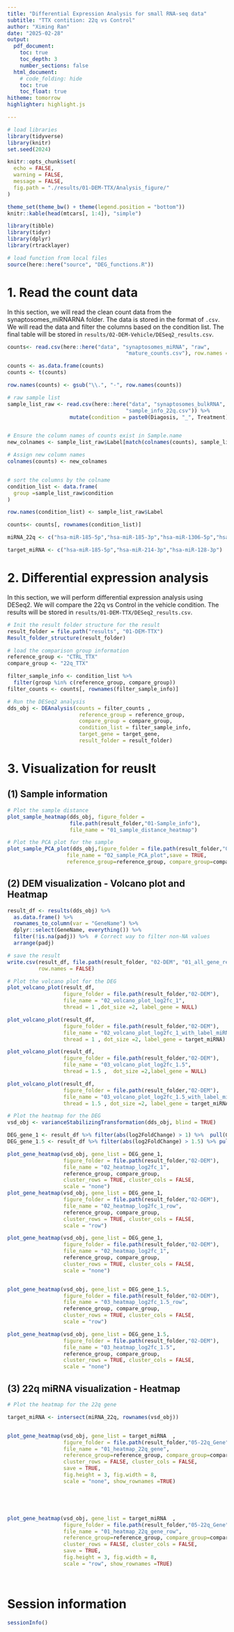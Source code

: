 ```yaml
---
title: "Differential Expression Analysis for small RNA-seq data"
subtitle: "TTX contition: 22q vs Control"
author: "Ximing Ran"
date: "2025-02-28"
output:
  pdf_document:
    toc: true
    toc_depth: 3
    number_sections: false
  html_document:
    # code_folding: hide
    toc: true
    toc_float: true
hitheme: tomorrow
highlighter: highlight.js

---
```


```r
# load libraries
library(tidyverse)
library(knitr)
set.seed(2024)

knitr::opts_chunk$set(
  echo = FALSE,
  warning = FALSE,
  message = FALSE,
  fig.path = "./results/01-DEM-TTX/Analysis_figure/"
)

theme_set(theme_bw() + theme(legend.position = "bottom"))
knitr::kable(head(mtcars[, 1:4]), "simple")
```

```r
library(tibble)
library(tidyr)
library(dplyr)
library(rtracklayer)
```



```r
# load function from local files
source(here::here("source", "DEG_functions.R"))
```

\newpage

# 1. Read the count data
In this section, we will read the clean count data from the synaptosomes_miRNARNA folder. The data is stored in the format of `.csv`. We will read the data and filter the columns based on the condition list. The final table will be stored in `results/02-DEM-Vehicle/DESeq2_results.csv`.

```r
counts<- read.csv(here::here("data", "synaptosomes_miRNA", "raw",
                                      "mature_counts.csv"), row.names = 1)

counts <- as.data.frame(counts) 
counts <- t(counts)

row.names(counts) <- gsub("\\.", "-", row.names(counts))

# raw sample list
sample_list_raw <- read.csv(here::here("data", "synaptosomes_bulkRNA",
                                      "sample_info_22q.csv")) %>%
                    mutate(condition = paste0(Diagosis, "_", Treatment))


# Ensure the column names of counts exist in Sample.name
new_colnames <- sample_list_raw$Label[match(colnames(counts), sample_list_raw$Sample.name)]

# Assign new column names
colnames(counts) <- new_colnames


# sort the columns by the colname
condition_list <- data.frame(
  group =sample_list_raw$condition
)

row.names(condition_list) <- sample_list_raw$Label

counts<- counts[, rownames(condition_list)]

miRNA_22q <- c("hsa-miR-185-5p","hsa-miR-185-3p","hsa-miR-1306-5p","hsa-miR-1286")

target_miRNA <- c("hsa-miR-185-5p","hsa-miR-214-3p","hsa-miR-128-3p")

```


# 2. Differential expression analysis

In this section, we will perform differential expression analysis using DESeq2. We will compare the 22q vs Control in the vehicle condition. The results will be stored in `results/01-DEM-TTX/DESeq2_results.csv`.

```r
# Init the result folder structure for the result
result_folder = file.path("results", "01-DEM-TTX")
Result_folder_structure(result_folder)

# load the comparison group information
reference_group <- "CTRL_TTX"
compare_group <- "22q_TTX"

filter_sample_info <- condition_list %>% 
  filter(group %in% c(reference_group, compare_group))
filter_counts <- counts[, rownames(filter_sample_info)]

# Run the DESeq2 analysis
dds_obj <- DEAnalysis(counts = filter_counts , 
                       reference_group = reference_group,
                       compare_group = compare_group,
                       condition_list = filter_sample_info,
                       target_gene = target_gene,
                       result_folder = result_folder)
```


\newpage

# 3. Visualization for reuslt

## (1) Sample information
```r
# Plot the sample distance 
plot_sample_heatmap(dds_obj, figure_folder =
                    file.path(result_folder,"01-Sample_info"),
                    file_name = "01_sample_distance_heatmap")
```


```r
# Plot the PCA plot for the sample
plot_sample_PCA_plot(dds_obj,figure_folder = file.path(result_folder,"01-Sample_info"),
                   file_name = "02_sample_PCA_plot",save = TRUE,
                   reference_group=reference_group, compare_group=compare_group)
```

\newpage

## (2) DEM visualization - Volcano plot and Heatmap

```r
result_df <- results(dds_obj) %>%
  as.data.frame() %>%
  rownames_to_column(var = "GeneName") %>%
  dplyr::select(GeneName, everything()) %>%
  filter(!is.na(padj)) %>%  # Correct way to filter non-NA values
  arrange(padj)

# save the result
write.csv(result_df, file.path(result_folder, "02-DEM", "01_all_gene_results.csv"),
          row.names = FALSE)

# Plot the volcano plot for the DEG
plot_volcano_plot(result_df, 
                  figure_folder = file.path(result_folder,"02-DEM"),
                  file_name = "02_volcano_plot_log2fc_1",
                  thread = 1 ,dot_size =2, label_gene = NULL)

plot_volcano_plot(result_df, 
                  figure_folder = file.path(result_folder,"02-DEM"),
                  file_name = "02_volcano_plot_log2fc_1_with_label_miRNA",
                  thread = 1 , dot_size =2, label_gene = target_miRNA)

plot_volcano_plot(result_df, 
                  figure_folder = file.path(result_folder,"02-DEM"),
                  file_name = "03_volcano_plot_log2fc_1.5",
                  thread = 1.5 ,  dot_size =2,label_gene = NULL)

plot_volcano_plot(result_df, 
                  figure_folder = file.path(result_folder,"02-DEM"),
                  file_name = "03_volcano_plot_log2fc_1.5_with_label_miRNA",
                  thread = 1.5 , dot_size =2, label_gene = target_miRNA)

```


```r

# Plot the heatmap for the DEG
vsd_obj <- varianceStabilizingTransformation(dds_obj, blind = TRUE)

DEG_gene_1 <- result_df %>% filter(abs(log2FoldChange) > 1) %>%  pull(GeneName)
DEG_gene_1.5 <- result_df %>% filter(abs(log2FoldChange) > 1.5) %>% pull(GeneName)

plot_gene_heatmap(vsd_obj, gene_list = DEG_gene_1, 
                  figure_folder = file.path(result_folder,"02-DEM"),
                  file_name = "02_heatmap_log2fc_1",
                  reference_group, compare_group,
                  cluster_rows = TRUE, cluster_cols = FALSE, 
                  scale = "none")
plot_gene_heatmap(vsd_obj, gene_list = DEG_gene_1, 
                  figure_folder = file.path(result_folder,"02-DEM"),
                  file_name = "02_heatmap_log2fc_1_row",
                  reference_group, compare_group,
                  cluster_rows = TRUE, cluster_cols = FALSE, 
                  scale = "row")

plot_gene_heatmap(vsd_obj, gene_list = DEG_gene_1, 
                  figure_folder = file.path(result_folder,"02-DEM"),
                  file_name = "02_heatmap_log2fc_1",
                  reference_group, compare_group,
                  cluster_rows = TRUE, cluster_cols = FALSE, 
                  scale = "none")


plot_gene_heatmap(vsd_obj, gene_list = DEG_gene_1.5, 
                  figure_folder = file.path(result_folder,"02-DEM"),
                  file_name = "03_heatmap_log2fc_1.5_row",
                  reference_group, compare_group,
                  cluster_rows = TRUE, cluster_cols = FALSE, 
                  scale = "row")

plot_gene_heatmap(vsd_obj, gene_list = DEG_gene_1.5, 
                  figure_folder = file.path(result_folder,"02-DEM"),
                  file_name = "03_heatmap_log2fc_1.5",
                  reference_group, compare_group,
                  cluster_rows = TRUE, cluster_cols = FALSE, 
                  scale = "none")
```

\newpage
## (3) 22q miRNA visualization - Heatmap
```r

# Plot the heatmap for the 22q gene

target_miRNA <- intersect(miRNA_22q, rownames(vsd_obj))


plot_gene_heatmap(vsd_obj, gene_list = target_miRNA  , 
                  figure_folder = file.path(result_folder,"05-22q_Gene"),
                  file_name = "01_heatmap_22q_gene",
                  reference_group=reference_group, compare_group=compare_group,
                  cluster_rows = FALSE, cluster_cols = FALSE, 
                  save = TRUE,
                  fig.height = 3, fig.width = 8,
                  scale = "none", show_rownames =TRUE)





plot_gene_heatmap(vsd_obj, gene_list = target_miRNA  , 
                  figure_folder = file.path(result_folder,"05-22q_Gene"),
                  file_name = "01_heatmap_22q_gene_row",
                  reference_group=reference_group, compare_group=compare_group,
                  cluster_rows = FALSE, cluster_cols = FALSE, 
                  save = TRUE,
                  fig.height = 3, fig.width = 8,
                  scale = "row", show_rownames =TRUE)




```


\newpage
# Session information
```r
sessionInfo()
```

